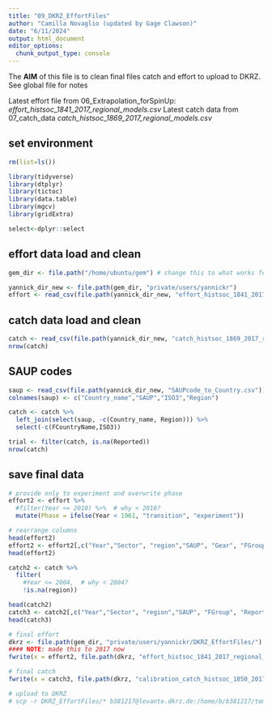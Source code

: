 ```yaml
---
title: "09_DKRZ_EffortFiles"
author: "Camilla Novaglio (updated by Gage Clawson)"
date: "6/11/2024"
output: html_document
editor_options: 
  chunk_output_type: console
---
```


The **AIM** of this file is to clean final files catch and effort to upload to DKRZ. See global file for notes 

Latest effort file from 06_Extrapolation_forSpinUp: *effort_histsoc_1841_2017_regional_models.csv*
Latest catch data from 07_catch_data *catch_histsoc_1869_2017_regional_models.csv*

## set environment 

```r

rm(list=ls())

library(tidyverse)
library(dtplyr)
library(tictoc)
library(data.table)
library(mgcv)
library(gridExtra)

select<-dplyr::select

```

## effort data load and clean 

```r
gem_dir <- file.path("/home/ubuntu/gem") # change this to what works for you

yannick_dir_new <- file.path(gem_dir, "private/users/yannickr")
effort <- read_csv(file.path(yannick_dir_new, "effort_histsoc_1841_2017_regional_models.csv"))

```

## catch data load and clean 

```r

catch <- read_csv(file.path(yannick_dir_new, "catch_histsoc_1869_2017_regional_models.csv"))
nrow(catch)

```

## SAUP codes

```r

saup <- read_csv(file.path(yannick_dir_new, "SAUPcode_to_Country.csv"))
colnames(saup) <- c("Country_name","SAUP","ISO3","Region")

catch <- catch %>% 
  left_join(select(saup, -c(Country_name, Region))) %>% 
  select(-c(FCountryName,ISO3))

trial <- filter(catch, is.na(Reported))
nrow(catch)

```

## save final data 

```r

# provide only to experiment and overwrite phase
effort2 <- effort %>% 
  #filter(Year <= 2010) %>%  # why < 2010? 
  mutate(Phase = ifelse(Year < 1961, "transition", "experiment"))

# rearrange columns 
head(effort2)
effort2 <- effort2[,c("Year","Sector", "region","SAUP", "Gear", "FGroup", "NomActive", "Phase")]
head(effort2)

catch2 <- catch %>% 
  filter(
    #Year <= 2004,  # why < 2004? 
    !is.na(region)) 

head(catch2)
catch3 <- catch2[,c("Year","Sector", "region","SAUP", "FGroup", "Reported", "IUU", "Discards")]
head(catch3)

# final effort 
dkrz <- file.path(gem_dir, "private/users/yannickr/DKRZ_EffortFiles/")
#### NOTE: made this to 2017 now
fwrite(x = effort2, file.path(dkrz, "effort_histsoc_1841_2017_regional_models.csv")) 

# final catch 
fwrite(x = catch3, file.path(dkrz, "calibration_catch_histsoc_1850_2017_regional_models.csv"))

# upload to DKRZ
# scp -r DKRZ_EffortFiles/* b381217@levante.dkrz.de:/home/b/b381217/temp_effort/
```
